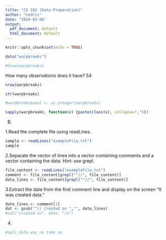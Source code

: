 ---
title: "CS 102 (Data Preparation)"
author: "Cedric"
date: "2024-03-06"
output:
  pdf_document: default
  html_document: default
---

```{r setup, include=FALSE}
knitr::opts_chunk$set(echo = TRUE)
```

```{r}
data("warpbreaks")

#View(warpbreaks)
```

How many observations does it have?
54
```{r}
nrow(warpbreaks)

```

```{r}
str(warpbreaks)
```

```{r}
#warpbreaks$wool <- as.integer(warpbreaks)
```

```{r}
sapply(warpbreaks, function(x) {paste(class(x), collapse=",")})
```




B.

1.Read the complete file using readLines.
```{r}
sample <- readLines("exampleFile.txt")
sample
```

2.Separate the vector of lines into a vector containing comments and a vector
containing the data. Hint: use grepl.
```{r}
file_content <- readLines("exampleFile.txt")
comment <- file_content[grepl("^//", file_content)]
data_lines <- file_content[grepl("^//", file_content)]
```

3.Extract the date from the first comment line and display on the screen “It was created
data.”
```{r}
date_lines <- comment[1]
dat <- gsub("^// Created on ","", date_lines)
#cat("created on", date, "\n")
```

4.
```{r}
#spli_data way na time na

```


